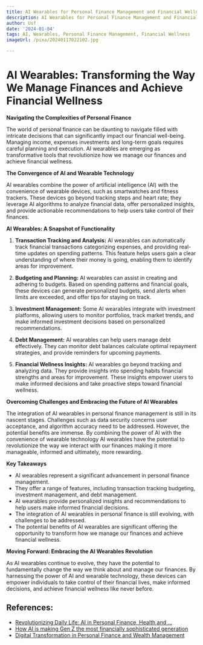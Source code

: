 ```yaml
---
title: AI Wearables for Personal Finance Management and Financial Wellness
description: AI Wearables for Personal Finance Management and Financial Wellness
author: Usf
date: '2024-01-04'
tags: AI, Wearables, Personal Finance Management, Financial Wellness
imageUrl: /pixa/20240117022102.jpg

---
```

# AI Wearables: Transforming  the Way We Manage Finances and Achieve Financial Wellness

**Navigating the Complexities of Personal Finance**

The world of personal finance can be daunting to navigate filled with intricate  decisions that can significantly impact our  financial well-being. Managing income, expenses  investments and  long-term goals requires careful planning and execution. AI  wearables are  emerging as transformative tools that revolutionize how we  manage our finances and achieve financial wellness.

**The Convergence of AI and Wearable Technology**

AI  wearables combine the power of artificial intelligence (AI) with the  convenience of wearable devices, such as smartwatches and fitness trackers.  These devices  go beyond tracking steps and heart rate; they  leverage AI  algorithms to analyze  financial data, offer personalized insights, and provide actionable recommendations to help users take  control of their finances.

**AI  Wearables: A Snapshot of Functionality**

1. **Transaction Tracking and Analysis:** AI wearables can automatically track financial transactions categorizing expenses, and providing real-time updates on spending  patterns. This  feature helps users gain a  clear  understanding of where their money is going, enabling them to identify areas for  improvement.

2. **Budgeting  and Planning:** AI wearables can assist in creating and adhering to  budgets. Based on spending patterns and financial goals, these devices can generate personalized budgets, send  alerts when limits are exceeded, and offer tips  for staying on track.

3. **Investment Management:** Some AI wearables integrate with investment platforms, allowing users to monitor  portfolios, track market  trends, and  make informed investment decisions based on personalized recommendations.

4. **Debt Management:** AI wearables can help users manage debt effectively.  They can monitor debt balances calculate optimal repayment strategies, and provide reminders for upcoming payments.

5. **Financial Wellness Insights:** AI wearables go beyond tracking and analyzing data. They  provide insights into spending habits financial strengths  and areas for improvement. These insights empower users to make informed decisions  and take proactive steps toward financial wellness.

**Overcoming Challenges and Embracing the Future of AI Wearables**

The integration of AI wearables in personal finance management is still in its nascent stages. Challenges such  as data security concerns user acceptance, and algorithm accuracy need to be addressed. However, the potential benefits are immense. By combining the power of  AI with the convenience of  wearable technology AI wearables have the potential  to revolutionize the way we interact with our finances making it more manageable, informed and ultimately, more rewarding.

**Key Takeaways**

- AI  wearables  represent a significant  advancement  in personal finance management.
- They offer a range of features, including transaction tracking budgeting, investment management,  and debt  management.
- AI wearables provide personalized insights and recommendations to help users make informed  financial decisions.
- The integration of AI wearables  in personal finance is still evolving, with challenges to be addressed.
- The potential benefits of AI  wearables are significant offering the opportunity to transform how we manage  our finances and achieve financial wellness.

**Moving Forward: Embracing the AI Wearables Revolution**

As AI wearables continue to evolve, they have the potential to fundamentally change the way we think about and manage our finances. By harnessing  the power of AI and  wearable technology,  these devices can empower individuals to take control of their financial lives, make informed decisions, and achieve  financial wellness like never before.

## References:
- [Revolutionizing Daily Life: AI in Personal Finance, Health and ...](https://ditasolutions.com/uncategorized/revolutionizing-daily-life-ai-in-personal-finance-health-and-wellness/)
- [How AI is making Gen Z the most financially sophisticated generation](https://www.zdnet.com/finance/banking/how-ai-is-helping-gen-z-manage-their-money/)
- [Digital Transformation in Personal Finance and Wealth Management](https://www.linkedin.com/pulse/digital-transformation-personal-finance-wealth-synergy-pandey)
